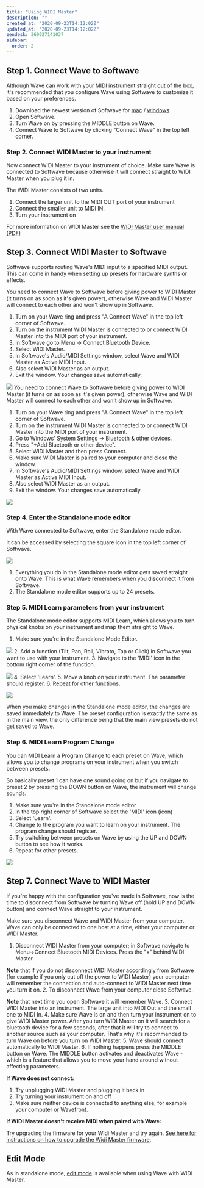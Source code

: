 ```yaml
---
title: "Using WIDI Master"
description: ""
created_at: "2020-09-23T14:12:02Z"
updated_at: "2020-09-23T14:12:02Z"
zendesk: 360027141037
sidebar:
  order: 2
---
```



<YouTube id="UrhpFpQ9i4I" />

## Step 1. Connect Wave to Softwave

Although Wave can work with your MIDI instrument straight out of the box, it's recommended that you configure Wave using Softwave to customize it based on your preferences.

1. Download the newest version of Softwave for [mac](https://github.com/genkiinstruments/releases/releases/download/softwave/Softwave_mac.zip) / [windows](https://github.com/genkiinstruments/releases/releases/download/softwave/Softwave_win.exe)
2. Open Softwave.
3. Turn Wave on by pressing the MIDDLE button on Wave.
4. Connect Wave to Softwave by clicking "Connect Wave" in the top left corner.

### Step 2. Connect WIDI Master to your instrument
Now connect WIDI Master to your instrument of choice. Make sure Wave is connected to Softwave because otherwise it will connect straight to WIDI Master when you plug it in.

The WIDI Master consists of two units.

1. Connect the larger unit to the MIDI OUT port of your instrument
2. Connect the smaller unit to MIDI IN.
3. Turn your instrument on

For more information on WIDI Master see the [WIDI Master user manual (PDF)](https://www.cme-pro.com/wp-content/uploads/20/src/WIDI-MASTER-Owners-manual_v04_en.pdf)

## Step 3. Connect WIDI Master to Softwave
Softwave supports routing Wave's MIDI input to a specified MIDI output. This can come in handy when setting up presets for hardware synths or effects.


<Tabs>
  <TabItem label="macOS">
You need to connect Wave to Softwave before giving power to WIDI Master (it turns on as soon as it's given power), otherwise Wave and WIDI Master will connect to each other and won't show up in Softwave.

1. Turn on your Wave ring and press "A Connect Wave" in the top left corner of Softwave.
2. Turn on the instrument WIDI Master is connected to or connect WIDI Master into the MIDI port of your instrument.
3. In Softwave go to Menu -&gt; Connect Bluetooth Device.
4. Select WIDI Master.
5. In Softwave's Audio/MIDI Settings window, select Wave and WIDI Master as Active MIDI Input.
6. Also select WIDI Master as an output.
7. Exit the window. Your changes save automatically.

![](/src/assets/images/article_360013655018_image_0.png)
  </TabItem>
  <TabItem label="Windows">
You need to connect Wave to Softwave before giving power to WIDI Master (it turns on as soon as it's given power), otherwise Wave and WIDI Master will connect to each other and won't show up in Softwave.

1. Turn on your Wave ring and press "A Connect Wave" in the top left corner of Softwave.
2. Turn on the instrument WIDI Master is connected to or connect WIDI Master into the MIDI port of your instrument.
3. Go to Windows' System Settings -&gt; Bluetooth &amp; other devices.
4. Press "+Add Bluetooth or other device".
5. Select WIDI Master and then press Connect.
6. Make sure WIDI Master is paired to your computer and close the window.
7. In Softwave's Audio/MIDI Settings window, select Wave and WIDI Master as Active MIDI Input.
8. Also select WIDI Master as an output.
9. Exit the window. Your changes save automatically.

![](/src/assets/images/article_360013655018_image_0.png)
  </TabItem>
</Tabs>


### Step 4. Enter the Standalone mode editor
With Wave connected to Softwave, enter the Standalone mode editor.

It can be accessed by selecting the square icon in the top left corner of Softwave.

![](/src/assets/images/article_360013555397_image_0.png)

1. Everything you do in the Standalone mode editor gets saved straight onto Wave. This is what Wave remembers when you disconnect it from Softwave.
2. The Standalone mode editor supports up to 24 presets.

### Step 5. MIDI Learn parameters from your instrument

The Standalone mode editor supports MIDI Learn, which allows you to turn physical knobs on your instrument and map them straight to Wave.

1. Make sure you're in the Standalone Mode Editor. 

![](/src/assets/images/article_360013555437_image_0.png)
2. Add a function (Tilt, Pan, Roll, Vibrato, Tap or Click) in Softwave you want to use with your instrument.
3. Navigate to the 'MIDI' icon in the bottom right corner of the function. 

![](/src/assets/images/article_360013555437_image_1.png)
4. Select 'Learn'.
5. Move a knob on your instrument. The parameter should register.
6. Repeat for other functions.

![](/src/assets/images/article_360013555437_image_2.png)

When you make changes in the Standalone mode editor, the changes are saved immediately to Wave. The preset configuration is exactly the same as in the main view, the only difference being that the main view presets do not get saved to Wave.

### Step 6. MIDI Learn Program Change
You can MIDI Learn a Program Change to each preset on Wave, which allows you to change programs on your instrument when you switch between presets.

So basically preset 1 can have one sound going on but if you navigate to preset 2 by pressing the DOWN button on Wave, the instrument will change sounds.

1. Make sure you're in the Standalone mode editor
2. In the top right corner of Softwave select the 'MIDI' icon (icon)
3. Select 'Learn'.
4. Change to the program you want to learn on your instrument. The program change should register.
5. Try switching between presets on Wave by using the UP and DOWN button to see how it works.
6. Repeat for other presets.

![](/src/assets/images/article_360013555477_image_0.png)
## Step 7. Connect Wave to WIDI Master
If you're happy with the configuration you've made in Softwave, now is the time to disconnect from Softwave by turning Wave off (hold UP and DOWN button) and connect Wave straight to your instrument.

Make sure you disconnect Wave and WIDI Master from your computer. Wave can only be connected to one host at a time, either your computer or WIDI Master.
1. Disconnect WIDI Master from your computer; in Softwave navigate to Menu-&gt;Connect Bluetooth MIDI Devices. Press the "x" behind WIDI Master.

**Note** that if you do not disconnect WIDI Master accordingly from Softwave (for example if you only cut off the power to WIDI Master) your computer will remember the connection and auto-connect to WIDI Master next time you turn it on.
2. To disconnect Wave from your computer close Softwave.

**Note** that next time you open Softwave it will remember Wave.
3. Connect WIDI Master into an instrument. The large unit into MIDI Out and the small one to MIDI In.
4. Make sure Wave is on and then turn your instrument on to give WIDI Master power.
After you turn WIDI Master on it will search for a bluetooth device for a few seconds, after that it will try to connect to another source such as your computer. That's why it's recommended to turn Wave on before you turn on WIDI Master.
5. Wave should connect automatically to WIDI Master.
6. If nothing happens press the MIDDLE button on Wave. The MIDDLE button activates and deactivates Wave - which is a feature that allows you to move your hand around without affecting parameters.

**If Wave does not connect:**

1. Try unplugging WIDI Master and plugging it back in
2. Try turning your instrument on and off
3. Make sure neither device is connected to anything else, for example your computer or Wavefront.

**If WIDI Master doesn't receive MIDI when paired with Wave:**

Try upgrading the firmware for your Widi Master and try again. [See here for instructions on how to upgrade the Widi Master firmware](https://www.cme-pro.com/support/#firmware_section).

## Edit Mode

As in standalone mode, [edit mode](/wave-for-music/standalone-mode/edit-mode) is available when using Wave with WIDI Master.
